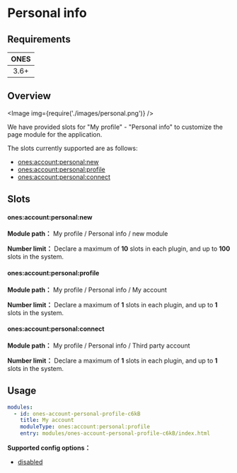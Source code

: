 
# Personal info

## Requirements

| **ONES** |
| :------: |
|   3.6+   |

## Overview

<Image img={require('./images/personal.png')} />

We have provided slots for "My profile" - "Personal info" to customize the page module for the application.

The slots currently supported are as follows:

- [ones:account:personal:new](#onesaccountpersonalnew)
- [ones:account:personal:profile](#onesaccountpersonalprofile)
- [ones:account:personal:connect](#onesaccountpersonalconnect)

## Slots

#### ones:account:personal:new

**Module path：** My profile / Personal info / new module

**Number limit：** Declare a maximum of **10** slots in each plugin, and up to **100** slots in the system.

#### ones:account:personal:profile

**Module path：** My profile / Personal info / My account

**Number limit：** Declare a maximum of **1** slots in each plugin, and up to **1** slots in the system.

#### ones:account:personal:connect

**Module path：** My profile / Personal info / Third party account

**Number limit：** Declare a maximum of **1** slots in each plugin, and up to **1** slots in the system.

## Usage

```yaml
modules:
  - id: ones-account-personal-profile-c6kB
    title: My account
    moduleType: ones:account:personal:profile
    entry: modules/ones-account-personal-profile-c6kB/index.html
```

**Supported config options：**

- [disabled](../../../../../reference/config/plugin.md#disabled)
